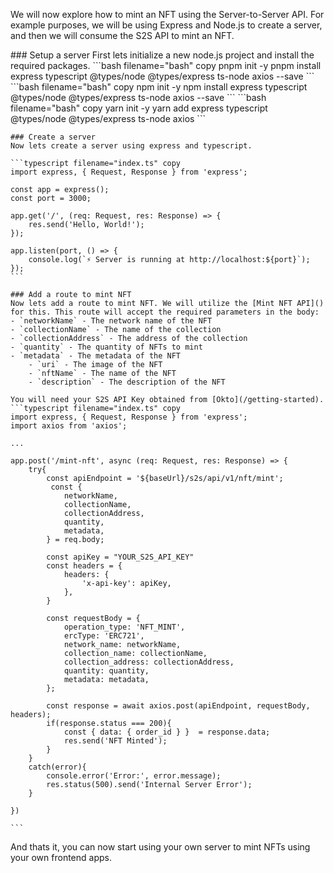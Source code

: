 
We will now explore how to mint an NFT using the Server-to-Server API. For example purposes, we will be using Express and Node.js to create a server, and then we will consume the S2S API to mint an NFT.

<Steps>
    ### Setup a server
    First lets initialize a new node.js project and install the required packages.
    <Tabs items={['pnpm', 'npm', 'yarn']}>
        <Tabs.Tab>
            ```bash filename="bash" copy
            pnpm init -y
            pnpm install express typescript @types/node @types/express ts-node axios --save
            ```
        </Tabs.Tab>
        <Tabs.Tab>
            ```bash filename="bash" copy
            npm init -y
            npm install express typescript @types/node @types/express ts-node axios --save
            ```
        </Tabs.Tab>
        <Tabs.Tab>
            ```bash filename="bash" copy
            yarn init -y
            yarn add express typescript @types/node @types/express ts-node axios
            ```
        </Tabs.Tab>
    </Tabs>

    ### Create a server
    Now lets create a server using express and typescript.
    
    ```typescript filename="index.ts" copy
    import express, { Request, Response } from 'express';

    const app = express();
    const port = 3000;

    app.get('/', (req: Request, res: Response) => {
        res.send('Hello, World!');
    });

    app.listen(port, () => {
        console.log(`⚡ Server is running at http://localhost:${port}`);
    });
    ```

    ### Add a route to mint NFT
    Now lets add a route to mint NFT. We will utilize the [Mint NFT API]() for this. This route will accept the required parameters in the body:
    - `networkName` - The network name of the NFT
    - `collectionName` - The name of the collection
    - `collectionAddress` - The address of the collection
    - `quantity` - The quantity of NFTs to mint
    - `metadata` - The metadata of the NFT
        - `uri` - The image of the NFT
        - `nftName` - The name of the NFT
        - `description` - The description of the NFT

    You will need your S2S API Key obtained from [Okto](/getting-started).
    ```typescript filename="index.ts" copy
    import express, { Request, Response } from 'express';
    import axios from 'axios';

    ...
    
    app.post('/mint-nft', async (req: Request, res: Response) => {
        try{
            const apiEndpoint = '${baseUrl}/s2s/api/v1/nft/mint';
             const {
                networkName,
                collectionName,
                collectionAddress,
                quantity,
                metadata,
            } = req.body;

            const apiKey = "YOUR_S2S_API_KEY"
            const headers = {
                headers: {
                    'x-api-key': apiKey,
                },
            }

            const requestBody = {
                operation_type: 'NFT_MINT',
                ercType: 'ERC721',
                network_name: networkName,
                collection_name: collectionName,
                collection_address: collectionAddress,
                quantity: quantity,
                metadata: metadata,
            };

            const response = await axios.post(apiEndpoint, requestBody, headers);
            if(response.status === 200){
                const { data: { order_id } }  = response.data;
                res.send('NFT Minted');
            }
        }
        catch(error){
            console.error('Error:', error.message);
            res.status(500).send('Internal Server Error');
        }

    })

    ```
</Steps>

And thats it, you can now start using your own server to mint NFTs using your own frontend apps.